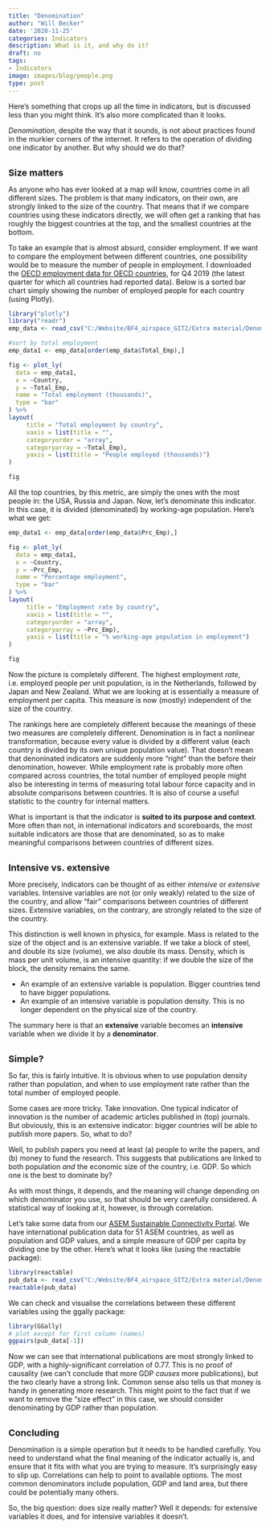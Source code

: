```yaml
---
title: "Denomination"
author: "Will Becker"
date: '2020-11-25'
categories: Indicators
description: What is it, and why do it?
draft: no
tags: 
- Indicators
image: images/blog/people.png
type: post
---
```


Here's something that crops up all the time in indicators, but is discussed less than you might think. It's also more complicated than it looks.

*Denomination*, despite the way that it sounds, is not about practices found in the murkier corners of the internet. It refers to the operation of dividing one indicator by another. But why should we do that?

<br/><font size="4"> **Size matters** </font>

As anyone who has ever looked at a map will know, countries come in all different sizes. The problem is that many indicators, on their own, are strongly linked to the size of the country. That means that if we compare countries using these indicators directly, we will often get a ranking that has roughly the biggest countries at the top, and the smallest countries at the bottom.

To take an example that is almost absurd, consider employment. If we want to compare the employment between different countries, one possibility would be to measure the number of people in employment. I downloaded the [OECD employment data for OECD countries](https://data.oecd.org/emp/employment-rate.htm), for Q4 2019 (the latest quarter for which all countries had reported data). Below is a sorted bar chart simply showing the number of employed people for each country (using Plotly).

```r
library("plotly")
library("readr")
emp_data <- read_csv("C:/Website/BF4_airspace_GIT2/Extra material/Denominator calcs/emp_data_OECD.csv")

#sort by total employment
emp_data1 <- emp_data[order(emp_data$Total_Emp),]

fig <- plot_ly(
  data = emp_data1,
  x = ~Country,
  y = ~Total_Emp,
  name = "Total employment (thousands)",
  type = "bar"
) %>%
layout(
     title = "Total employment by country",
     xaxis = list(title = "",
     categoryorder = "array",
     categoryarray = ~Total_Emp),
     yaxis = list(title = "People employed (thousands)")
)

fig
```

All the top countries, by this metric, are simply the ones with the most people in: the USA, Russia and Japan. Now, let's denominate this indicator. In this case, it is divided (denominated) by working-age population. Here's what we get:

```r

emp_data1 <- emp_data[order(emp_data$Prc_Emp),]

fig <- plot_ly(
  data = emp_data1,
  x = ~Country,
  y = ~Prc_Emp,
  name = "Percentage employment",
  type = "bar"
) %>%
layout(
     title = "Employment rate by country",
     xaxis = list(title = "",
     categoryorder = "array",
     categoryarray = ~Prc_Emp),
     yaxis = list(title = "% working-age population in employment")
)

fig
```

Now the picture is completely different. The highest employment *rate*, i.e. employed people per unit population, is in the Netherlands, followed by Japan and New Zealand. What we are looking at is essentially a measure of employment per capita. This measure is now (mostly) independent of the size of the country.

The rankings here are completely different because the meanings of these two measures are completely different. Denomination is in fact a nonlinear transformation, because every value is divided by a different value (each country is divided by its own unique population value). That doesn't mean that denoninated indicators are suddenly more "right" than the before their denomination, however. While employment rate is probably more often compared across countries, the total number of employed people might also be interesting in terms of measuring total labour force capacity and in absolute comparisons between countries. It is also of course a useful statistic to the country for internal matters.

What is important is that the indicator is **suited to its purpose and context**. More often than not, in international indicators and scoreboards, the most suitable indicators are those that are denominated, so as to make meaningful comparisons between countries of different sizes.

<br/><font size="4"> **Intensive vs. extensive** </font>

More precisely, indicators can be thought of as either *intensive* or *extensive* variables. Intensive variables are not (or only weakly) related to the size of the country, and allow "fair" comparisons between countries of different sizes. Extensive variables, on the contrary, are strongly related to the size of the country.

This distinction is well known in physics, for example. Mass is related to the size of the object and is an extensive variable. If we take a block of steel, and double its size (volume), we also double its mass. Density, which is mass per unit volume, is an intensive quantity: if we double the size of the block, the density remains the same.

* An example of an extensive variable is population. Bigger countries tend to have bigger populations.
* An example of an intensive variable is population density. This is no longer dependent on the physical size of the country.

The summary here is that an **extensive** variable becomes an **intensive** variable when we divide it by a **denominator**.

<br/><font size="4"> **Simple?** </font>

So far, this is fairly intuitive. It is obvious when to use population density rather than population, and when to use employment rate rather than the total number of employed people.

Some cases are more tricky. Take innovation. One typical indicator of innovation is the number of academic articles published in (top) journals. But obviously, this is an extensive indicator: bigger countries will be able to publish more papers. So, what to do?

Well, to publish papers you need at least (a) people to write the papers, and (b) money to fund the research. This suggests that publications are linked to both population *and* the economic size of the country, i.e. GDP. So which one is the best to dominate by?

As with most things, it depends, and the meaning will change depending on which denominator you use, so that should be very carefully considered. A statistical way of looking at it, however, is through correlation.

Let's take some data from our [ASEM Sustainable Connectivity Portal](https://composite-indicators.jrc.ec.europa.eu/asem-sustainable-connectivity/). We have international publication data for 51 ASEM countries, as well as population and GDP values, and a simple measure of GDP per capita by dividing one by the other. Here's what it looks like (using the reactable package):

```r
library(reactable)
pub_data <- read_csv("C:/Website/BF4_airspace_GIT2/Extra material/Denominator calcs/ASEM_publications.csv")
reactable(pub_data)
```

We can check and visualise the correlations between these different variables using the ggally package:

```r

library(GGally)
# plot except for first column (names)
ggpairs(pub_data[-1])

```

Now we can see that international publications are most strongly linked to GDP, with a highly-significant correlation of 0.77. This is no proof of causality (we can't conclude that more GDP *causes* more publications), but the two clearly have a strong link. Common sense also tells us that money is handy in generating more research. This might point to the fact that if we want to remove the "size effect" in this case, we should consider denominating by GDP rather than population.

<br/><font size="4"> **Concluding** </font>

Denomination is a simple operation but it needs to be handled carefully. You need to understand what the final meaning of the indicator actually is, and ensure that it fits with what you are trying to measure. It's surprisingly easy to slip up. Correlations can help to point to available options. The most common denominators include population, GDP and land area, but there could be potentially many others.

So, the big question: does size really matter? Well it depends: for extensive variables it does, and for intensive variables it doesn't.
